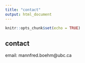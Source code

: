 ```yaml
---
title: "contact"
output: html_document
---
```


```r
knitr::opts_chunk$set(echo = TRUE)
```

## contact

email: mannfred.boehm@ubc.ca
